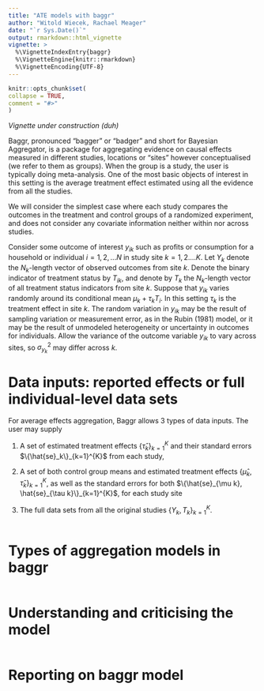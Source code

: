```yaml
---
title: "ATE models with baggr"
author: "Witold Wiecek, Rachael Meager"
date: "`r Sys.Date()`"
output: rmarkdown::html_vignette
vignette: >
  %\VignetteIndexEntry{baggr}
  %\VignetteEngine{knitr::rmarkdown}
  %\VignetteEncoding{UTF-8}
---
```

  
```r
knitr::opts_chunk$set(
collapse = TRUE,
comment = "#>"
)
```


_Vignette under construction (duh)_

Baggr, pronounced "bagger" or "badger" and short for Bayesian Aggregator, is a package for aggregating evidence on causal effects measured in different studies, locations or "sites" however conceptualised (we refer to them as groups). When the group is a study, the user is typically doing meta-analysis. One of the most basic objects of interest in this setting is the average treatment effect estimated using all the evidence from all the studies. 

We will consider the simplest case where each study compares the outcomes in the treatment and control groups of a randomized experiment, and does not consider any covariate information neither within nor across studies. 

Consider some outcome of interest $y_{ik}$ such as profits or consumption for a household or individual $i = 1,2,...N$ in study site $k = 1,2....K$. Let $Y_k$ denote the $N_k$-length vector of observed outcomes from site $k$. Denote the binary indicator of treatment status by $T_{ik}$, and denote by $T_k$ the $N_k$-length vector of all treatment status indicators from site $k$. Suppose that $y_{ik}$ varies randomly around its conditional mean $\mu_k + \tau_k T_i$. In this setting $\tau_k$ is the treatment effect in site $k$. The random variation in $y_{ik}$ may be the result of sampling variation or measurement error, as in the Rubin (1981) model, or it may be the result of unmodeled heterogeneity or uncertainty in outcomes for individuals. Allow the variance of the outcome variable $y_{ik}$ to vary across sites, so $\sigma_{y_k}^2$ may differ across $k$. 

# Data inputs: reported effects or full individual-level data sets

For average effects aggregation, Baggr allows 3 types of data inputs. The user may supply 

(1) A set of estimated treatment effects $\{\hat{\tau}_k\}_{k=1}^{K}$ and their standard errors $\{\hat{se}_k\}_{k=1}^{K}$ from each study, 

(2) A set of both control group means and estimated treatment effects $\{\hat{\mu}_k,\hat{\tau}_k\}_{k=1}^{K}$, as well as the standard errors for both $\{\hat{se}_{\mu k}, \hat{se}_{\tau k}\}_{k=1}^{K}$, for each study site 

(3) The full data sets from all the original studies $\{Y_k, T_k\}_{k=1}^{K}$. 

```r
```


# Types of aggregation models in baggr

```r
```

# Understanding and criticising the model

```r
```

# Reporting on baggr model

```r
```

